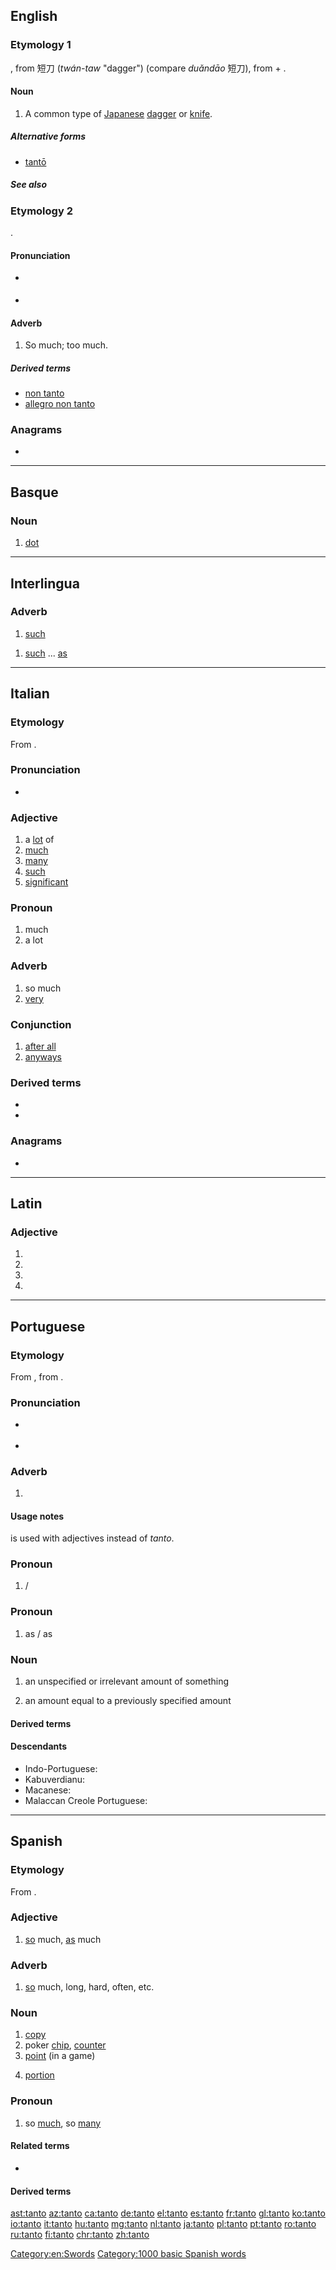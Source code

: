 {{also|tantō}}
==English==

===Etymology 1===
{{borrowing|ja|短刀|tr=tantō </i>たんとう<i>|lang=en}}, from {{etyl|ltc|en}} 短刀 (''twán-taw'' "dagger") (compare {{etyl|cmn|-}} ''duǎndāo'' 短刀), from {{m|ltc|短||short}} + {{m|ltc|刀||knife}}.

====Noun====
{{en-noun}}

# A common type of [[Japanese]] [[dagger]] or [[knife]]. {{alternative spelling of|tantō|lang=en}}

=====Alternative forms=====
* [[tantō]]

=====See also=====
{{projectlinks|pedia|page1=Tantō}}

===Etymology 2===
{{borrowing|it|tanto|lang=en}}.

====Pronunciation====
* {{a|US}} {{IPA|/ˈtɑntoʊ/|lang=en}}
* {{a|UK}} {{IPA|/ˈtɑntəʊ/|lang=en}}

====Adverb====
{{en-adv|-}}

# {{label|en|music}} So much; too much.

=====Derived terms=====
* [[non tanto]]
* [[allegro non tanto]]

===Anagrams===
* {{l|en|natto}}

[[Category:en:Swords]]

----

==Basque==

===Noun===
{{eu-noun}}

# [[dot]]

----

==Interlingua==

===Adverb===
{{head|ia|adverb}}

# [[such]]

{{head|ia|adverb|head=tanto ... [[como]]}}

# [[such]] ... [[as]]

----

==Italian==

===Etymology===
From {{etyl|la|it}} {{m|la|tantus}}.

===Pronunciation===
* {{audio|It-tanto.ogg|Audio|lang=it}}

===Adjective===
{{it-adj|tant}}

# a [[lot]] of
# [[much]]
# [[many]]
# [[such]]
# [[significant]]

===Pronoun===
{{head|it|pronoun}}

# much
# a lot

===Adverb===
{{it-adv}}

# so much
# [[very]]

===Conjunction===
{{head|it|conjunction}}

# [[after all]]
# [[anyways]]

===Derived terms===
* {{l|it|di tanto in tanto}}
* {{l|it|ogni tanto}}

===Anagrams===
* {{l|it|tonta}}

----

==Latin==

===Adjective===
{{la-adj-form|tantō}}

# {{inflection of|tantus||dat|m|s|lang=la}}
# {{inflection of|tantus||dat|n|s|lang=la}}
# {{inflection of|tantus||abl|m|s|lang=la}}
# {{inflection of|tantus||abl|n|s|lang=la}}

----

==Portuguese==

===Etymology===
From {{etyl|roa-opt|pt}} {{m|roa-opt|tanto}}, from {{etyl|la|pt}} {{m|la|tantus}}.

===Pronunciation===
* {{a|PT|Brazil}} {{IPA|/ˈtɐ̃.tu/|lang=pt}}
* {{hyphenation|tan|to|lang=pt}}

===Adverb===
{{pt-adv|-}}

# {{l|en|so much}} {{gloss|to a large or excessive degree}}
#: {{usex|Corri '''tanto'''.|t=I ran '''so much'''.|lang=pt}}

====Usage notes====
{{m|pt|tão|Tão}} is used with adjectives instead of ''tanto''.

===Pronoun===
{{pt-pron|f=tanta|pl=tantos|fpl=tantas}}

# {{l|en|so much}} / {{l|en|so many}} {{gloss|a large or excessive amount}}
#: {{usex|Ele perdeu '''tanto''' sangue que morreu.|t=He lost '''so much''' blood that he died.|lang=pt}}
#: {{usex|Eu leio '''tantos''' livros.|t=I read '''so many''' books.|lang=pt}}

===Pronoun===
{{pt-pron|head=tanto … [[quanto]]}}

# {{l|en|as much}} as / {{l|en|as many}} as
#: {{usex|Li '''tantos''' livros '''quanto''' meu irmão.|t=I have read '''as many''' books '''as''' my brother.|lang=pt}}

===Noun===
{{pt-noun|m|s}}

# an unspecified or irrelevant amount of something
#: {{usex|Comi um '''tanto''' de torta.|t=I ate a '''bit''' of pie.|lang=pt}}
#: {{usex|A mercadoria foi entregue em dois '''tantos'''.|The wares were delivered in two '''portions'''.|lang=pt}}
# an amount equal to a previously specified amount
#: {{usex|A moeda de ouro vale cinco '''tantos''' mais que a de prata.|t=The gold coin is worth five '''times''' as much as the silver one.|lang=pt}}

====Derived terms====

{{der3||{{l|pt|e tanto}}
{{l|pt|portanto}}
|{{l|pt|tanto assim que}}
|{{l|pt|tanto mais quanto}}
|{{l|pt|tanto melhor}}
|{{l|pt|tanto quanto}}
|{{l|pt|tanto que}}
|{{l|pt|um tanto}}
|{{l|pt|um tanto ou quanto}}}}

====Descendants====
* Indo-Portuguese: {{l|idb|tanto}}
* Kabuverdianu: {{l|kea|tántu}}
* Macanese: {{l|mzs|tanto}}
* Malaccan Creole Portuguese: {{l|mcm|tantu}}

----

==Spanish==

===Etymology===
From {{etyl|la|es}} {{m|la|tantus}}.

===Adjective===
{{es-adj|f=tanta}}

# [[so]] much, [[as]] much

===Adverb===
{{es-adv}}

# [[so]] much, long, hard, often, etc.
#: {{usex|Te quiero tanto.|t=I love you so much.|lang=es}}
#: {{usex|De tanto hacerlo, se me irrita.|t=No matter how much I do it, it [still] irritates me.|lang=es}}

===Noun===
{{es-noun|m}}

# [[copy]]
# poker [[chip]], [[counter]]
# [[point]] (in a game)
# {{label|es|Latin America}} [[portion]]

===Pronoun===
{{head|es|pronoun}}

# so [[much]], so [[many]]

====Related terms====
* {{l|es|tan}}

====Derived terms====
{{der3|{{l|es|al tanto}}
|{{l|es|entre tanto}}
|{{l|es|en su tanto}}
|{{l|es|otro tanto}}
|{{l|es|por tanto}}
|{{l|es|por el tanto}}
|{{l|es|por lo tanto}}
|{{l|es|tantito}}
|{{l|es|un tanto}}}}

[[Category:1000 basic Spanish words]]

[[ast:tanto]]
[[az:tanto]]
[[ca:tanto]]
[[de:tanto]]
[[el:tanto]]
[[es:tanto]]
[[fr:tanto]]
[[gl:tanto]]
[[ko:tanto]]
[[io:tanto]]
[[it:tanto]]
[[hu:tanto]]
[[mg:tanto]]
[[nl:tanto]]
[[ja:tanto]]
[[pl:tanto]]
[[pt:tanto]]
[[ro:tanto]]
[[ru:tanto]]
[[fi:tanto]]
[[chr:tanto]]
[[zh:tanto]]